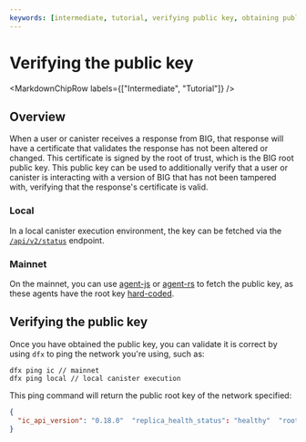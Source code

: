 ```yaml
---
keywords: [intermediate, tutorial, verifying public key, obtaining public key, public key, ic public key]
---
```



# Verifying the public key

<MarkdownChipRow labels={["Intermediate", "Tutorial"]} />

## Overview

When a user or canister receives a response from BIG, that response will have a certificate that validates the response has not been altered or changed. This certificate is signed by the root of trust, which is the BIG root public key. This public key can be used to additionally verify that a user or canister is interacting with a version of BIG that has not been tampered with, verifying that the response's certificate is valid.

### Local

In a local canister execution environment, the key can be fetched via the [`/api/v2/status`](/docs/current/references/ic-interface-spec#api-status) endpoint.

### Mainnet

On the mainnet, you can use [agent-js](https://github.com/dfinity/agent-js) or [agent-rs](https://github.com/dfinity/agent-rs) to fetch the public key, as these agents have the root key [hard-coded](https://github.com/dfinity/agent-js/blob/main/packages/agent/src/agent/proxy.ts#L244C1-L250C2).

## Verifying the public key

Once you have obtained the public key, you can validate it is correct by using `dfx` to ping the network you're using, such as:

```
dfx ping ic // mainnet
dfx ping local // local canister execution
```

This ping command will return the public root key of the network specified:

```json
{
  "ic_api_version": "0.18.0"  "replica_health_status": "healthy"  "root_key": [48, 129, 130, 48, 29, 6, 13, 43, 6, 1, 4, 1, 130, 220, 124, 5, 3, 1, 2, 1, 6, 12, 43, 6, 1, 4, 1, 130, 220, 124, 5, 3, 2, 1, 3, 97, 0, 129, 76, 14, 110, 199, 31, 171, 88, 59, 8, 189, 129, 55, 60, 37, 92, 60, 55, 27, 46, 132, 134, 60, 152, 164, 241, 224, 139, 116, 35, 93, 20, 251, 93, 156, 12, 213, 70, 217, 104, 95, 145, 58, 12, 11, 44, 197, 52, 21, 131, 191, 75, 67, 146, 228, 103, 219, 150, 214, 91, 155, 180, 203, 113, 113, 18, 248, 71, 46, 13, 90, 77, 20, 80, 95, 253, 116, 132, 176, 18, 145, 9, 28, 95, 135, 185, 136, 131, 70, 63, 152, 9, 26, 11, 170, 174]
}
```


